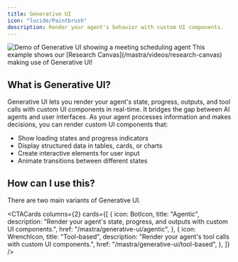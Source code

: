 ```yaml
---
title: Generative UI
icon: "lucide/Paintbrush"
description: Render your agent's behavior with custom UI components.
---
```



<Frame>
  <img
    src="/images/coagents/AgenticGenerativeUI.gif"
    className="my-0"
    alt="Demo of Generative UI showing a meeting scheduling agent"
  />
</Frame>

<Callout>
  This example shows our [Research Canvas](/mastra/videos/research-canvas)
  making use of Generative UI!
</Callout>

## What is Generative UI?

Generative UI lets you render your agent's state, progress, outputs, and tool calls with custom UI components in real-time. It bridges the gap between AI
agents and user interfaces. As your agent processes information and makes decisions, you can render custom UI components that:

- Show loading states and progress indicators
- Display structured data in tables, cards, or charts
- Create interactive elements for user input
- Animate transitions between different states

## How can I use this?

There are two main variants of Generative UI.

<CTACards
  columns={2}
  cards={[
    {
      icon: BotIcon,
      title: "Agentic",
      description:
        "Render your agent's state, progress, and outputs with custom UI components.",
      href: "/mastra/generative-ui/agentic",
    },
    {
      icon: WrenchIcon,
      title: "Tool-based",
      description: "Render your agent's tool calls with custom UI components.",
      href: "/mastra/generative-ui/tool-based",
    },
  ]}
/> 